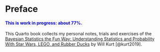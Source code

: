# Preface {.unnumbered}

::: {.callout-note style="color: blue;"}
#### This is work in progress: about 77%.
:::

This Quarto book collects my personal notes, trials and exercises of the
[Bayesian Statistics the Fun Way: Understanding Statistics and
Probability With Star Wars, LEGO, and Rubber
Ducks](https://nostarch.com/learnbayes) by
Will Kurt [@kurt2019].
